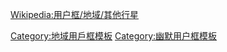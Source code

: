 {{Userbox
  |id=[[File:Uranus2.jpg|45px]]
  |id-c=#000
  |info=這個用戶拥有灰蓝色皮肤跟三只眼睛，是个'''[[天王星]]'''人。
  |info-c=lightblue
  |info-s=9
  |info-fc=#0000ff
  |border-c=black
  |usercategory = 天王星维基人
  |nocat = {{{nocat|}}}
}}<noinclude>
{{clear}}
[[Wikipedia:用户框/地域/其他行星]]
[[Category:地域用戶框模板]]
[[Category:幽默用户框模板]]
</noinclude>